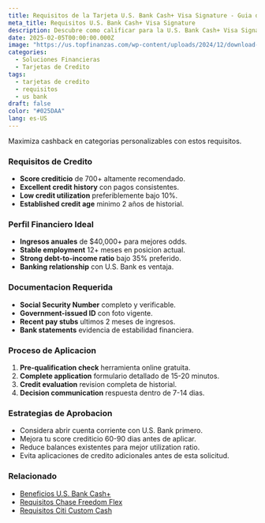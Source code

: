 ```yaml
---
title: Requisitos de la Tarjeta U.S. Bank Cash+ Visa Signature - Guia de Elegibilidad
meta_title: Requisitos U.S. Bank Cash+ Visa Signature
description: Descubre como calificar para la U.S. Bank Cash+ Visa Signature - criterios de elegibilidad, puntaje recomendado y proceso de aprobacion detallado.
date: 2025-02-05T00:00:00.000Z
image: "https://us.topfinanzas.com/wp-content/uploads/2024/12/download-18.webp"
categories:
  - Soluciones Financieras
  - Tarjetas de Credito
tags:
  - tarjetas de credito
  - requisitos
  - us bank
draft: false
color: "#025DAA"
lang: es-US
---
```


Maximiza cashback en categorias personalizables con estos requisitos.

### Requisitos de Credito

- **Score crediticio** de 700+ altamente recomendado.
- **Excellent credit history** con pagos consistentes.
- **Low credit utilization** preferiblemente bajo 10%.
- **Established credit age** minimo 2 años de historial.

### Perfil Financiero Ideal

- **Ingresos anuales** de $40,000+ para mejores odds.
- **Stable employment** 12+ meses en posicion actual.
- **Strong debt-to-income ratio** bajo 35% preferido.
- **Banking relationship** con U.S. Bank es ventaja.

### Documentacion Requerida

- **Social Security Number** completo y verificable.
- **Government-issued ID** con foto vigente.
- **Recent pay stubs** ultimos 2 meses de ingresos.
- **Bank statements** evidencia de estabilidad financiera.

<AdZone id="us_site_4" />

### Proceso de Aplicacion

1. **Pre-qualification check** herramienta online gratuita.
2. **Complete application** formulario detallado de 15-20 minutos.
3. **Credit evaluation** revision completa de historial.
4. **Decision communication** respuesta dentro de 7-14 dias.

### Estrategias de Aprobacion

- Considera abrir cuenta corriente con U.S. Bank primero.
- Mejora tu score crediticio 60-90 dias antes de aplicar.
- Reduce balances existentes para mejor utilization ratio.
- Evita aplicaciones de credito adicionales antes de esta solicitud.

### Relacionado

- [Beneficios U.S. Bank Cash+](/soluciones-financieras/beneficios-de-la-tarjeta-us-bank-cash-visa-signature-cashback-personalizable)
- [Requisitos Chase Freedom Flex](/financial-solutions/requisitos-de-la-tarjeta-de-credito-chase-freedom-flex-categorias-rotativas)
- [Requisitos Citi Custom Cash](/financial-solutions/requisitos-de-la-tarjeta-de-credito-citi-custom-cash-5-cashback-categoria)
